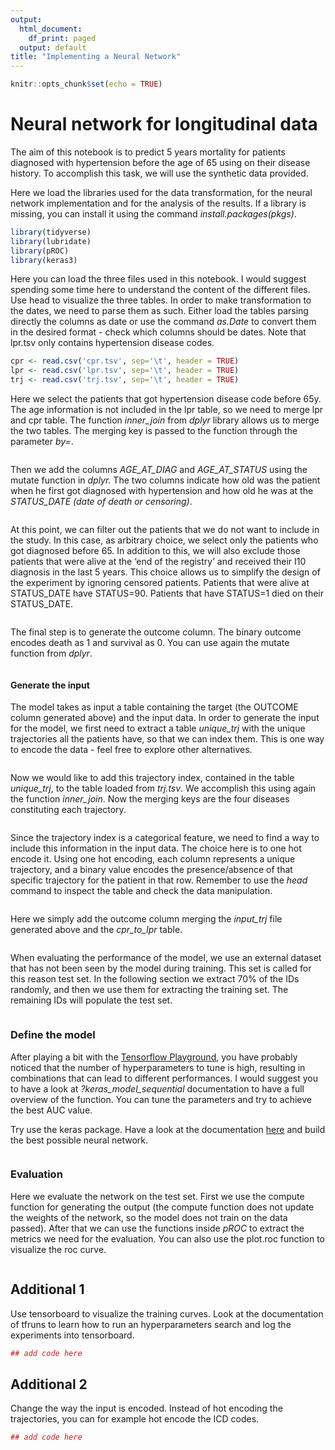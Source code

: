 ```yaml
---
output:
  html_document:
    df_print: paged
  output: default
title: "Implementing a Neural Network"
---
```


```r
knitr::opts_chunk$set(echo = TRUE)
```

# Neural network for longitudinal data

The aim of this notebook is to predict 5 years mortality for patients diagnosed with hypertension before the age of 65 using on their disease history. To accomplish this task, we will use the synthetic data provided.

Here we load the libraries used for the data transformation, for the neural network implementation and for the analysis of the results. If a library is missing, you can install it using the command *install.packages(pkgs)*.

```r
library(tidyverse)
library(lubridate)
library(pROC)
library(keras3)
```

Here you can load the three files used in this notebook. I would suggest spending some time here to understand the content of the different files. Use head to visualize the three tables. In order to make transformation to the dates, we need to parse them as such. Either load the tables parsing directly the columns as date or use the command *as.Date* to convert them in the desired format - check which columns should be dates. Note that lpr.tsv only contains hypertension disease codes.

```r
cpr <- read.csv('cpr.tsv', sep='\t', header = TRUE)
lpr <- read.csv('lpr.tsv', sep='\t', header = TRUE)
trj <- read.csv('trj.tsv', sep='\t', header = TRUE)
```

Here we select the patients that got hypertension disease code before 65y. The age information is not included in the lpr table, so we need to merge lpr and cpr table. The function *inner_join* from *dplyr* library allows us to merge the two tables. The merging key is passed to the function through the parameter *by=*.

```r

```

Then we add the columns *AGE_AT_DIAG* and *AGE_AT_STATUS* using the mutate function in *dplyr.* The two columns indicate how old was the patient when he first got diagnosed with hypertension and how old he was at the *STATUS_DATE (date of death or censoring)*.

```r

```

At this point, we can filter out the patients that we do not want to include in the study. In this case, as arbitrary choice, we select only the patients who got diagnosed before 65. In addition to this, we will also exclude those patients that were alive at the 'end of the registry' and received their I10 diagnosis in the last 5 years. This choice allows us to simplify the design of the experiment by ignoring censored patients. Patients that were alive at STATUS_DATE have STATUS=90. Patients that have STATUS=1 died on their STATUS_DATE.

```r

```

The final step is to generate the outcome column. The binary outcome encodes death as 1 and survival as 0. You can use again the mutate function from *dplyr*.

```r


```

#### Generate the input

The model takes as input a table containing the target (the OUTCOME column generated above) and the input data. In order to generate the input for the model, we first need to extract a table *unique_trj* with the unique trajectories all the patients have, so that we can index them. This is one way to encode the data - feel free to explore other alternatives.

```r

```

Now we would like to add this trajectory index, contained in the table *unique_trj*, to the table loaded from *trj.tsv*. We accomplish this using again the function *inner_join*. Now the merging keys are the four diseases constituting each trajectory.

```r

```

Since the trajectory index is a categorical feature, we need to find a way to include this information in the input data. The choice here is to one hot encode it. Using one hot encoding, each column represents a unique trajectory, and a binary value encodes the presence/absence of that specific trajectory for the patient in that row. Remember to use the *head* command to inspect the table and check the data manipulation.

```r

```

Here we simply add the outcome column merging the *input_trj* file generated above and the *cpr_to_lpr* table.

```r

```

When evaluating the performance of the model, we use an external dataset that has not been seen by the model during training. This set is called for this reason test set. In the following section we extract 70% of the IDs randomly, and then we use them for extracting the training set. The remaining IDs will populate the test set.

```r

```

### Define the model

After playing a bit with the [Tensorflow Playground](https://playground.tensorflow.org/), you have probably noticed that the number of hyperparameters to tune is high, resulting in combinations that can lead to different performances. I would suggest you to have a look at *?keras_model_sequential* documentation to have a full overview of the function. You can tune the parameters and try to achieve the best AUC value.

Try use the keras package. Have a look at the documentation [here](https://www.rstudio.com/blog/keras-for-r/) and build the best possible neural network.

```r

```

### Evaluation

Here we evaluate the network on the test set. First we use the compute function for generating the output (the compute function does not update the weights of the network, so the model does not train on the data passed). After that we can use the functions inside *pROC* to extract the metrics we need for the evaluation. You can also use the plot.roc function to visualize the roc curve.

```r

```

## Additional 1

Use tensorboard to visualize the training curves. Look at the documentation of tfruns to learn how to run an hyperparameters search and log the experiments into tensorboard.

```r
## add code here

```

## Additional 2

Change the way the input is encoded. Instead of hot encoding the trajectories, you can for example hot encode the ICD codes.

```r
## add code here

```
